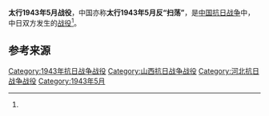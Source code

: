 {{Infobox Military Conflict
|campaign=
|image=
|caption=
|conflict=太行1943年5月战役
|date=1943年5月5日－16日
|place=[[山西省|山西省]][[辽县|辽县]]（今左权）、武乡、黎城及[[河北省|河北省]][[涉县|涉县]]等
|result=
|combatant1=国民革命军第八路军太行军区部队及民兵
|combatant2=日军第36师团、独立混成第3、4旅团主力<br />
日军第35、37、69师团各一部<br />
“伪”军一部
|commander1=
|commander2=
|strength1=
|strength2=1.5万余<ref name="军事科学院" />
|casualties1=
|casualties2=2500余<ref name="军事科学院">《中国人民解放军全史》军事历史研究部 编，军事科学出版社，2000年，ISBN 7-80137-315-4，卷“中国人民解放军战役战斗总览”。</ref>
|}}

'''太行1943年5月战役'''，中国亦称'''太行1943年5月反“扫荡”'''，是[[中国抗日战争|中国抗日战争]]中，中日双方发生的[[战役|战役]]<ref name="军事科学院" />。

== 参考来源 ==
{{Reflist|2}}

{{战争小作品}}
{{中国抗日战争中共战役战斗}}

[[Category:1943年抗日战争战役|Category:1943年抗日战争战役]]
[[Category:山西抗日战争战役|Category:山西抗日战争战役]]
[[Category:河北抗日战争战役|Category:河北抗日战争战役]]
[[Category:1943年5月|Category:1943年5月]]